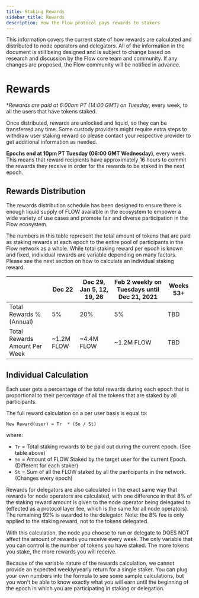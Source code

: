 ```yaml
---
title: Staking Rewards
sidebar_title: Rewards
description: How the Flow protocol pays rewards to stakers
---
```


<Callout type="warning">

This information covers the current state of how rewards are calculated and distributed
to node operators and delegators. All of the information in the document is still 
being designed and is subject to change based on research and discussion by the Flow
core team and community. If any changes are proposed, the Flow community will be notified in advance.
</Callout>

# Rewards

**Rewards are paid at *6:00am PT (14:00 GMT) on Tuesday**, every week,
to all the users that have tokens staked. 

Once distributed, rewards are unlocked and liquid, so they can be transferred any time. 
Some custody providers might require extra steps to withdraw user staking reward 
so please contact your respective provider to get additional information as needed.

**Epochs end at 10pm PT Tuesday (06:00 GMT Wednesday)**, every week. This means that
reward recipients have approximately 16 hours to commit the rewards they receive in order
for the rewards to be staked in the next epoch.

## Rewards Distribution

The rewards distribution schedule has been designed to ensure 
there is enough liquid supply of FLOW available in the ecosystem 
to empower a wide variety of use cases and promote fair and diverse participation in the Flow ecosystem.

The numbers in this table represent the total amount of tokens that are paid 
as staking rewards at each epoch to the entire pool of participants in the Flow network as a whole. 
While total staking reward per epoch is known and fixed, individual rewards are variable depending on many factors. 
Please see the next section on how to calculate an individual staking reward.

|                               | Dec 22         | Dec 29, Jan 5, 12, 19, 26 | Feb 2 weekly on Tuesdays until Dec 21, 2021 | Weeks 53+  |
| ----------------------------- | -------------- | ------------------------- | ------------------------------------------- | ---------- |
| Total Rewards % (Annual)      | 5%             | 20%                       | 5%                                          | TBD        |
| Total Rewards Amount Per Week | ~1.2M FLOW     | ~4.4M FLOW                | ~1.2M FLOW                                  | TBD        |

## Individual Calculation

Each user gets a percentage of the total rewards during each epoch 
that is proportional to their percentage of all the tokens that are staked by all participants.

The full reward calculation on a per user basis is equal to:	

```	
New Reward(user) = Tr  * (Sn / St)	
```	

where:	
- `Tr` = Total staking rewards to be paid out during the current epoch. (See table above)
- `Sn` = Amount of FLOW Staked by the target user for the current Epoch. (Different for each staker)
- `St` = Sum of all the FLOW staked by all the participants in the network. (Changes every epoch)

Rewards for delegators are also calculated in the exact same way that rewards for node operators are calculated, 
with one difference in that 8% of the staking reward amount is given to the node operator being delegated to 
(effected as a protocol layer fee, which is the same for all node operators). 
The remaining 92% is awarded to the delegator. 
Note: the 8% fee is only applied to the staking reward, not to the tokens delegated.

With this calculation, the node you choose to run or delegate to 
DOES NOT affect the amount of rewards you receive every week. 
The only variable that you can control is the number of tokens you have staked. 
The more tokens you stake, the more rewards you will receive.

Because of the variable nature of the rewards calculation, we cannot provide an expected weekly/yearly return 
for a single staker. You can plug your own numbers into the formula to see some sample calculations, 
but you won't be able to know exactly what you will earn until the beginning 
of the epoch in which you are participating in staking or delegation.

